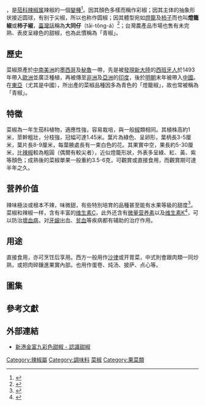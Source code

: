 {{Distinguish|青辣椒}}
{{Refimprove|time=2020-10-07T09:29:45+00:00}}
{{NoteTA
|G1 = Food
|1= zh-cn:米; zh-tw:公尺; zh-hk:米;
|2= zh-cn:厘米; zh-tw:公分; zh-hk:厘米;
}}
{{Infraspeciesbox
| name = 菜椒
| status = 
| status_system = 
| image =Green, yellow and red bell peppers.jpg
| image_caption = 紅、黃、綠色的菜椒
| species link = 辣椒
| genus = Capsicum
| species = annuum
| varietas = grossum
| authority = [[卡尔·林奈|L.]]
{{Infobox pepper
| embed = yes
| heat = 不辣
| scoville = 0史高維爾辣度單位
}}
}}
{{营养值
| name=<small>菜椒</small>
| water =86.67 g| kJ =20| protein =0.27 g| fat =0.2 g| carbs =12.76 g| fiber =1.3 g| sugars =10.1 g| calcium_mg =5| iron_mg =0.07| magnesium_mg =4| phosphorus_mg =11| potassium_mg =90| sodium_mg =0| zinc_mg =0.05| manganese_mg =0.038| selenium_μg =0| vitC_mg =4| thiamin_mg =0.019| riboflavin_mg =0.028| niacin_mg =0.091| pantothenic_mg =0.071| vitB6_mg=0.037| folate_ug =0| choline_mg =3.4| vitB12_ug =0| vitA_ug =2| betacarotene_ug =17| lutein_ug =18| vitE_mg =0.05| vitD_iu =0| vitK_ug =0.6| satfat =0.021 g| monofat =0.005 g| polyfat =0.037 g| tryptophan =0.001 g| threonine =0.006 g| isoleucine =0.006 g| leucine =0.014 g| lysine =0.013 g| methionine =0.001 g| cystine =0.001 g| phenylalanine =0.007 g| tyrosine =0.001 g| valine =0.012 g| arginine =0.006 g| histidine =0.005 g| alanine =0.012 g| aspartic acid =0.074 g| glutamic acid =0.026 g| glycine =0.009 g| proline =0.006 g| serine =0.011 g| right=1 | source_usda=1 }}

{{地區用詞|cn=菜椒|tw=甜椒|hk=燈籠椒|start=[[學名|學名]]：{{lang|la|''Capsicum annuum'' var. ''grossum''}}|as=稱為}}，是[[茄科|茄科]][[辣椒属|辣椒属]]辣椒的一個[[栽培品种|變種]]<ref>{{cite web|url=http://www.bioinfo.cn/db05/KmzwSpecies.php?action=view&id=30946|title=菜椒（变种）|work=《中国高等植物数据库全库》|publisher=中国科学院微生物研究所|author=昆明植物研究所|accessdate=2009-02-26|deadurl=yes|archiveurl=https://web.archive.org/web/20140202175659/http://www.bioinfo.cn/db05/KmzwSpecies.php?action=view&id=30946|archivedate=2014-02-02}}</ref>。因其顏色多樣而稱作彩椒；因其主体的抽象形状接近圆球，有别于尖椒，所以也称作圆椒；因其體型宛如[[燈籠|燈籠]]及[[柿子|柿子]]而也叫'''燈籠椒'''或'''柿子椒'''，[[臺灣話|臺灣話]]稱為'''大同仔'''（tāi-tông-á）<ref>{{Cite web|title=大同仔 tāi-tông-á|url=https://twblg.dict.edu.tw/holodict_new/phrase/313|accessdate=2020-10-07|author=教育部台灣閩南語常用詞辭典|work=twblg.dict.edu.tw}}</ref>；台灣農產品市場也售有未完熟、表皮呈綠色的甜椒，也為此慣稱為「青椒」。

==歷史==
菜椒原產於[[中南美洲|中南美洲]]的[[墨西哥|墨西哥]]及[[秘魯|秘魯]]一帶，先是被[[地理大发现|發現新大陸]]的[[西班牙人|西班牙人]]於1493年帶入[[歐洲|歐洲]]並廣泛種植，再被傳至[[非洲|非洲]]及[[亞洲|亞洲]]的[[印度|印度]]，後於[[明朝|明朝]]末年被帶入[[中國|中國]]。在[[東亞|東亞]]（尤其是中國），所出產的菜椒品種因多為青色的「燈籠椒」，故也常被稱為「青椒」。

== 特徵 ==
菜椒為一年生茄科植物，適應性強，容易栽培，與一般[[椒|椒]]類相同。其植株高約1米，莖幹粗壯，分枝強，冠幅可達1.45米。葉片為綠色、呈卵形，葉柄長3-5厘米，葉片長8-9厘米，每葉腋處長有一束白色的花。其果實中空，果長約5-30厘米，比[[辣椒|辣椒]]較為粗圓（偶爾有較尖者），近似燈籠形狀，外表多呈綠、紅、黃、紫等顏色；成熟後的菜椒單果一般重約3.5-6克，可觀賞或直接食用，而觀賞期可達半年之久。

==营养价值==
辣味極淡或根本不辣，味微甜，有些特別培育的品種甚至能有水果等級的甜度<ref>{{Cite web|title=健康網》青椒、甜椒吃誰好？ 營養師揭密：都吃最健康 - 樂活飲食 - 自由健康網|url=https://health.ltn.com.tw/article/breakingnews/3530825|access-date=2021-05-21|last=自由時報電子報|work=自由時報電子報}}</ref>。菜椒和辣椒一样，含有丰富的[[维生素C|维生素C]]，此外还含有[[微量营养素|微量营养素]]以及[[维生素K|维生素K]]<ref>{{Cite web|title=甜椒的營養成分|url=https://www.canceraway.org.tw/page.asp?IDno=2989|access-date=2021-05-21|work=台灣癌症基金會|language=zh-TW}}</ref>，可以防治[[壞血病|壞血病]]，对[[牙龈|牙龈]]出血、[[贫血|贫血]]等疾病都有辅助的治疗作用。{{Citation needed|其果肉富含[[矽|矽]]元素，可以強化毛髮和指甲，經常食用能滋養髮根、減少掉髮現象。|time=2011-10-20T04:01:20+00:00}}{{Citation needed|但由於菜椒因含有椒油的特殊氣味，因此有些人不敢吃。|time=2016-10-13T17:08:00+08:00}}

==用途==
直接食用，亦可烹饪后享用。西方一般用作[[沙律|沙律]]或开胃菜，中式則會跟肉類一同炒熟，或把肉碎鑲進果實內部。也用作蛋卷、炖汤、披萨、点心等。

== 圖集 ==
{{Gallery
|title=
|footer=
|width=200
|height=150
|lines=3
|align=center
|File:Bell_Pepper_(Quadrato_d'Asti_Giallo)_Flower.jpg|菜椒的花
|File:Capsicum annuum flower.JPG|菜椒花束的細節
|File:Capsicum annuum, paprika.jpg|菜椒的果實
|File:Capsicum_annuum_2008.jpg|紅色的菜椒
|File:Capsicum1.jpg|不同顏色的菜椒
|File:GreenPeppers.jpg|綠色的菜椒，即青椒
|File:Green-Yellow-Red-Pepper-2009.jpg|綠色、黃色和紅色的菜椒
|File:Purple bellpepper.jpg|紫色的菜椒
|File:Red capsicum and cross section.jpg|紅色菜椒的整體及其剖面
|File:RedBellPepper.jpg|紅色的菜椒
|File:Washing peppers.jpg|各種菜椒：綠色，紅色，黃色和橙色
|File:Paprika, Hungary.jpg|淡黃色菜椒的植株頂部
|File:Paprikapflanze.jpg|青椒的植株
|File:Piiman green pepper-garden.jpg|日本青椒
}}

== 參考文獻 ==
{{reflist}}

== 外部連結 ==
* [http://www.sweet.hos.tw/page_02.php 新港金富九彩色甜椒 - 認識甜椒] {{zh-tw}}

{{辣椒品種}}

{{Commons category|Capsicum}}
{{authority control}}

[[Category:辣椒屬|Category:辣椒屬]]
[[Category:調味料|Category:調味料]]
[[Category:辣椒|菜椒]]
[[Category:果菜類|Category:果菜類]]